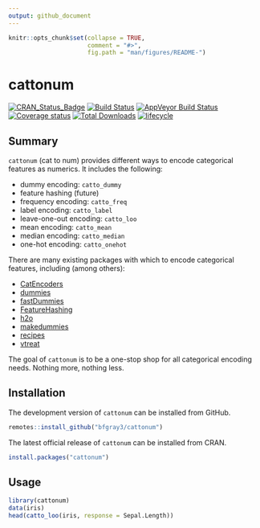 ```yaml
---
output: github_document
---
```


<!-- README.md is generated from README.Rmd. Please edit that file -->

```r
knitr::opts_chunk$set(collapse = TRUE,
                      comment = "#>",
                      fig.path = "man/figures/README-")
```

# cattonum

[![CRAN_Status_Badge](http://www.r-pkg.org/badges/version/cattonum)](https://CRAN.R-project.org/package=cattonum)
[![Build Status](https://travis-ci.org/bfgray3/cattonum.svg?branch=master)](https://travis-ci.org/bfgray3/cattonum)
[![AppVeyor Build Status](https://ci.appveyor.com/api/projects/status/github/bfgray3/cattonum?branch=master&svg=true)](https://ci.appveyor.com/project/bfgray3/cattonum)
[![Coverage status](https://codecov.io/gh/bfgray3/cattonum/branch/master/graph/badge.svg)](https://codecov.io/github/bfgray3/cattonum?branch=master)
[![Total Downloads](http://cranlogs.r-pkg.org/badges/grand-total/cattonum)](https://CRAN.R-project.org/package=cattonum)
[![lifecycle](https://img.shields.io/badge/lifecycle-maturing-blue.svg)](https://www.tidyverse.org/lifecycle/#maturing)

## Summary

`cattonum` (cat to num) provides different ways to encode categorical features as numerics.  It includes the following:

* dummy encoding: `catto_dummy`
* feature hashing (future)
* frequency encoding: `catto_freq`
* label encoding: `catto_label`
* leave-one-out encoding: `catto_loo`
* mean encoding: `catto_mean`
* median encoding: `catto_median`
* one-hot encoding: `catto_onehot`

There are many existing packages with which to encode categorical features, including (among others):

* [CatEncoders](https://cran.r-project.org/package=CatEncoders)
* [dummies](https://cran.r-project.org/package=dummies)
* [fastDummies](https://cran.r-project.org/package=fastDummies)
* [FeatureHashing](https://CRAN.R-project.org/package=FeatureHashing)
* [h2o](https://cran.r-project.org/package=h2o)
* [makedummies](https://cran.r-project.org/package=makedummies)
* [recipes](https://cran.r-project.org/package=recipes)
* [vtreat](https://CRAN.R-project.org/package=vtreat)

The goal of `cattonum` is to be a one-stop shop for all categorical encoding needs.  Nothing more, nothing less.

## Installation

The development version of `cattonum` can be installed from GitHub.

```r
remotes::install_github("bfgray3/cattonum")
```

The latest official release of `cattonum` can be installed from CRAN.

```r
install.packages("cattonum")
```

## Usage

```r
library(cattonum)
data(iris)
head(catto_loo(iris, response = Sepal.Length))
```
